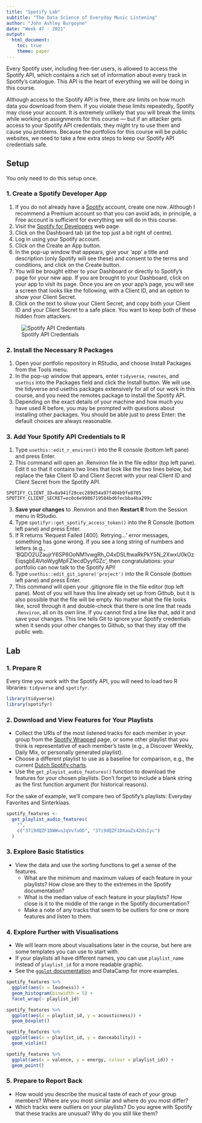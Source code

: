 ```yaml
---
title: "Spotify Lab"
subtitle: "The Data Science of Everyday Music Listening"
author: "John Ashley Burgoyne"
date: "Week 47 · 2021"
output: 
  html_document:
    toc: true
    theme: paper
---
```


Every Spotify user, including free-tier users, is allowed to access the Spotify API, which contains a rich set of information about every track in Spotify's catalogue. This API is the heart of everything we will be doing in this course.

Although access to the Spotify API is free, there *are* limits on how much data you download from them. If you violate these limits repeatedly, Spotify may close your account. It is extremely unlikely that you will break the limits while working on assignments for this course — but if an attacker gets access to your Spotify API credentials, they might try to use them and cause you problems. Because the portfolios for this course will be public websites, we need to take a few extra steps to keep our Spotify API credentials safe.

## Setup

You only need to do this setup once.

### 1. Create a Spotify Developer App

1. If you do not already have a [Spotify](https://www.spotify.com) account, create one now. Although I recommend a Premium account so that you can avoid ads, in principle, a Free account is sufficient for everything we will do in this course.
2. Visit the [Spotify for Developers](https://developer.spotify.com) web page. 
3. Click on the Dashboard tab (at the top just a bit right of centre).
4. Log in using your Spotify account.
5. Click on the Create an App button.
6. In the pop-up window that appears, give your 'app' a title and description (only Spotify will see these) and consent to the terms and conditions, and click on the Create button.
7. You will be brought either to your Dashboard or directly to Spotify's page for your new app. If you are brought to your Dashboard, click on your app to visit its page. Once you are on your app's page, you will see a screen that looks like the following, with a Client ID, and an option to show your Client Secret.
8. Click on the text to show your Client Secret, and copy both your Client ID and your Client Secret to a safe place. You want to keep both of these hidden from attackers.

![Spotify API Credentials](./week-47-spotify-app.png)

### 2. Install the Necessary R Packages

1. Open your portfolio repository in RStudio, and choose Install Packages from the Tools menu.
2. In the pop-up window that appears, enter `tidyverse`, `remotes`, and `usethis` into the Packages field and click the Install button. We will use the tidyverse and usethis packages extensively for all of our work in this course, and you need the remotes package to install the Spotify API.
3. Depending on the exact details of your machine and how much you have used R before, you may be prompted with questions about installing other packages. You should be able just to press Enter: the default choices are always reasonable.

### 3. Add Your Spotify API Credentials to R

1. Type `usethis::edit_r_environ()` into the R console (bottom left pane) and press Enter.
2. This command will open an .Renviron file in the file editor (top left pane). Edit it so that it contains two lines that look like the two lines below, but replace the fake Client ID and Client Secret with your real Client ID and Client Secret from the Spotify API.
```
SPOTIFY_CLIENT_ID=8a941f20cec289d54a97f404b9fe8705
SPOTIFY_CLIENT_SECRET=ec0c6e9986719584bd6fecbba4ba299c
```    
3. **Save your changes** to .Renviron and then **Restart R** from the Session menu in RStudio.
4. Type `spotifyr::get_spotify_access_token()` into the R Console (bottom left pane) and press Enter.
5. If R returns 'Request Failed [400]. Retrying…' error messages, something has gone wrong. If you see a long string of numbers and letters (e.g., 'BQDO2UZaujrY6SP6OoNM1vwgRh_O4xDSLftwaRkPkY5N_2XwxU0kOzEiqsgbEAVtoWygMpFZIecdDyyfGZc', then congratulations: your portfolio can now talk to the Spotify API!
6. Type `usethis::edit_git_ignore('project')`  into the R Console (bottom left pane) and press Enter.
7. This command will open your .gitignore file in the file editor (top left pane). Most of you will have this line already set up from Github, but it is also possible that the file will be empty. No matter what the file looks like, scroll through it and double-check that there is one line that reads `.Renviron`, all on its own line. If you cannot find a line like that, add it and save your changes. This line tells Git to ignore your Spotify credentials when it sends your other changes to Github, so that they stay off the public web.

## Lab

### 1. Prepare R

Every time you work with the Spotify API, you will need to load two R libraries: `tidyverse` and `spotifyr`.

```r
library(tidyverse)
library(spotifyr)
```

### 2. Download and View Features for Your Playlists

- Collect the URIs of the most listened tracks for each member in your group from the [Spotify Wrapped](https://open.spotify.com/genre/2019-page) page, or some other playlist that you think is representative of each member's taste (e.g., a Discover Weekly, Daily Mix, or personally generated playlist).
- Choose a different playlist to use as a baseline for comparison, e.g., the current [Dutch Spotify charts](https://open.spotify.com/user/spotifycharts/playlist/37i9dQZEVXbK4BFAukDzj3?si=5oSAbMqUSFGTwvA2Hz0Qzg).
- Use the `get_playist_audio_features()` function to download the features for your chosen playlists. Don't forget to include a blank string as the first function argument (for historical reasons).

For the sake of example, we'll compare two of Spotify's playlists: Everyday Favorites and Sinterklaas.

```r
spotify_features <-
  get_playlist_audio_features(
    "", 
    c("37i9dQZF1DWWvoJqVv7uOD", "37i9dQZF1DXaaZs42dsIyc")
  )
```

### 3. Explore Basic Statistics

- View the data and use the sorting functions to get a sense of the features.
  - What are the minimum and maximum values of each feature in your playlists? How close are they to the extremes in the Spotify documentation?
  - What is the median value of each feature in your playlists? How close is it to the middle of the range in the Spotify documentation?
  - Make a note of any tracks that seem to be outliers for one or more features and listen to them.

### 4. Explore Further with Visualisations

- We will learn more about visualisations later in the course, but here are some templates you can use to start with.
- If your playlists all have different names, you can use `playlist_name` instead of `playlist_id` for a more readable graphic.
- See the [`ggplot` documentation](https://ggplot.tidyverse.org/) and DataCamp for more examples.

```r
spotify_features %>% 
  ggplot(aes(x = loudness)) +
  geom_histogram(binwidth = 5) +
  facet_wrap(~ playlist_id)
```

```r
spotify_features %>% 
  ggplot(aes(x = playlist_id, y = acousticness)) +
  geom_boxplot()
```


```r
spotify_features %>% 
  ggplot(aes(x = playlist_id, y = danceability)) +
  geom_violin()
```

```r
spotify_features %>% 
  ggplot(aes(x = valence, y = energy, colour = playlist_id)) + 
  geom_point()
```

### 5. Prepare to Report Back

- How would you describe the musical taste of each of your group members? Where are you most similar and where do you most differ?
- Which tracks were outliers on your playlists? Do you agree with Spotify that these tracks are unusual? Why do you still like them?
